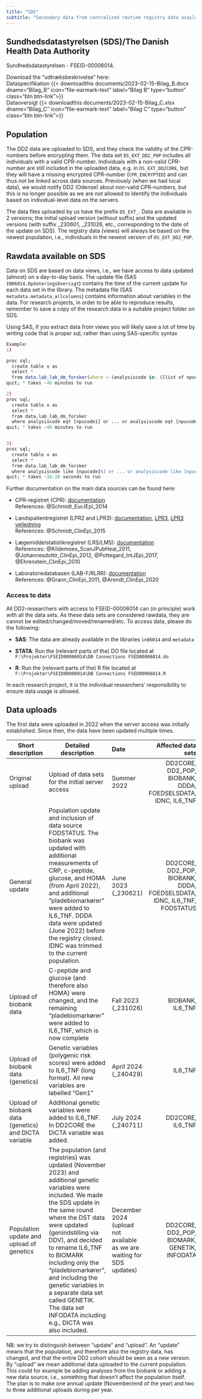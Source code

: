 ```yaml
---
title: "SDS"
subtitle: "Secondary data from centralized routine registry data available on remote research server"
---
```


## Sundhedsdatastyrelsen (SDS)/The Danish Health Data Authority

Sundhedsdatastyrelsen - FSEID-00006014.

Download the "udtræksbeskrivelse" here:\
Dataspecifikation {{< downloadthis documents/2023-02-15-Bilag_B.docx dname="Bilag_B" icon="file-earmark-text" label="Bilag B" type="button" class="btn btn-link">}}\
Dataoversigt {{< downloadthis documents/2023-02-15-Bilag_C.xlsx dname="Bilag_C" icon="file-earmark-text" label="Bilag C" type="button" class="btn btn-link">}}

<!-- jeg har snakket med Lars, og han siger jeg gerne må lægge udtræksbeskrivelserne op.  -->

## Population

The DD2 data are uploaded to SDS, and they check the validity of the CPR-numbers before encrypting them. The data set `DS_EXT_DD2_POP` includes all individuals with a valid CPR-number. Individuals with a non-valid CPR-number are still included in the uploaded data, e.g. in `DS_EXT_DD2CORE`, but they will have a missing encrypted CPR-number (`CPR_ENCRYPTED`) and can thus not be linked across data sources. Previously (when we had local data), we would notify DD2 (Odense) about non-valid CPR-numbers, but this is no longer possible as we are not allowed to identify the individuals based on individual-level data on the servers.

The data files uploaded by us have the prefix `DS_EXT_`. Data are available in 2 versions; the initial upload version (without suffix) and the updated versions (with suffix \_230601, \_231026, etc., corresponding to the date of the update on SDS). The registry data (views) will always be based on the newest population, i.e., individuals in the newest version of `DS_EXT_DD2_POP`. <!-- We are planning to make a new structure where the library will only contain the current version of out own data plus the registry data based on the current version. Previous versions of our own data will be stored in a separate file and will be given a suffix when it is moved. -->

## Rawdata available on SDS

Data on SDS are based on data views, i.e., we have access to data updated (almost) on a day-to-day basis. The update file (SAS `IN06014.OpdateringsOversigt`) contains the time of the current update for each data set in the library. The metadata file (SAS `metadata.metadata_allcolumns`) contains information about variables in the data. For research projects, in order to be able to reproduce results, remember to save a copy of the research data in a suitable project folder on SDS.

<!-- Teams-besked fra Uffe (redigeret) -->

::: callout-note
Using SAS, if you extract data from views you will likely save a lot of time by writing code that is proper sql, rather than using SAS-specific syntax
:::

```r
Example:
1)

proc sql;
  create table x as
  select *
  from data.lab_lab_dm_forsker(where = (analysiscode in: ([list of npucodes])));
quit; * takes ~40 minutes to run

2)
proc sql;
  create table x as
  select *
  from data.lab_lab_dm_forsker
  where analysiscode eqt [npucode1] or ... or analysiscode eqt [npucodeN];
quit; * takes ~40 minutes to run


3)
proc sql;
  create table x as
  select *
  from data.lab_lab_dm_forsker
  where analysiscode like [npucode1%] or ... or analysiscode like [npucodeN%];
quit; * takes ~10-20 seconds to run
```

Further documentation on the main data sources can be found here:

-   CPR-registret (CPR): [documentation](https://sundhedsdatastyrelsen.dk/da/registre-og-services/om-de-nationale-sundhedsregistre/personoplysninger-og-sundhedsfaglig-beskaeftigelse/cpr-registeret)\
    References: @Schmidt_EurJEpi_2014

-   Landspatientregistret (LPR2 and LPR3): [documentation](https://sundhedsdatastyrelsen.dk/da/registre-og-services/om-de-nationale-sundhedsregistre/sygdomme-laegemidler-og-behandlinger/landspatientregisteret), [LPR3](https://sundhedsdatastyrelsen.dk/da/forskerservice/om-forskerservice/nyheder_forskerservice/helbredsforloeb_lpr3f070422), [LPR3 vejledning](https://sundhedsdatastyrelsen.dk/-/media/sds/filer/Forskerservice/Vejledning%20til%20LPR3_F)\
    References: @Schmidt_ClinEpi_2015

-   Lægemiddelstatistikregistret (LRS/LMS): [documentation](https://sundhedsdatastyrelsen.dk/da/registre-og-services/om-de-nationale-sundhedsregistre/sygdomme-laegemidler-og-behandlinger/laegemiddelstatistikregisteret)\
    References: @Kildemoes_ScanJPubHeal_2011, @Johannesdottir_ClinEpi_2012, @Pottegard_IntJEpi_2017, @Ehrenstein_ClinEpi_2010

-   Laboratoriedatabasen (LAB-F/RLRR): [documentation](https://sundhedsdatastyrelsen.dk/da/registre-og-services/om-de-nationale-sundhedsregistre/doedsaarsager-og-biologisk-materiale/laboratoriedatabasen)\
    References: @Grann_ClinEpi_2011, @Arendt_ClinEpi_2020

### Access to data

All DD2-researchers with access to FSEID-00006014 can (in principle) work with all the data sets. As these data sets are considered rawdata, they are cannot be edited/changed/moved/renamed/etc. To access data, please do the following:

-   **SAS**: The data are already available in the libraries `in06014` and `metadata`

-   **STATA**: Run the (relevant parts of the) DO file located at `F:\Projekter\FSEID00006014\DB Connections FSED00006014.do`

-   **R**: Run the (relevant parts of the) R file located at `F:\Projekter\FSEID00006014\DB Connections FSED00006014.R`

In each research project, it is the individual researchers' responsibility to ensure data usage is allowed.

## Data uploads

The first data were uploaded in 2022 when the server access was initially established. Since then, the data have been updated multiple times.

| Short description | Detailed description | Date | Affected data sets |
|------------------|--------------------|:-----------------|-----------------:|
| Original upload | Upload of data sets for the initial server access | Summer 2022 | DD2CORE, DD2_POP, BIOBANK, DDDA, FOEDSELSDATA, IDNC, IL6_TNF |
| General update | Population update and inclusion of data source FODSTATUS. The biobank was updated with additional measurements of CRP, c-peptide, glucose, and HOMA (from April 2022), and additional "pladebiomarkører" were added to IL6_TNF. DDDA data were updated (June 2022) before the registry closed. IDNC was trimmed to the current population. | June 2023 (\_230621) | DD2CORE, DD2_POP, BIOBANK, DDDA, FOEDSELSDATA, IDNC, IL6_TNF, FODSTATUS |
| Upload of biobank data | C-peptide and glucose (and therefore also HOMA) were changed, and the remaining "pladebiomarkører" were added to IL6_TNF, which is now complete | Fall 2023 (\_231026) | BIOBANK, IL6_TNF |
| Upload of biobank data (genetics) | Genetic variables (polygenic risk scores) were added to IL6_TNF (long format). All new variables are labelled "Gen1" | April 2024 (\_240429) | IL6_TNF |
| Upload of biobank data (genetics) and DICTA variable | Additional genetic variables were added to IL6_TNF. In DD2CORE the DICTA variable was added. | July 2024 (\_240711) | DD2CORE, IL6_TNF |
| Population update and upload of genetics | The population (and registries) was updated (November 2023) and additional genetic variables were included. We made the SDS update in the same round where the DST data were updated (genindstilling via DDV), and decided to rename IL6_TNF to BIOMARK including only the "pladebiomarkører", and including the genetic variables in a separate data set called GENETIK. The data set INFODATA including e.g., DICTA was also included. | December 2024 (upload not available as we are waiting for SDS updates) | DD2CORE, DD2_POP, BIOMARK, GENETIK, INFODATA |

NB: we try to distinguish between "update" and "upload". An "update" means that the population, and therefore also the registry data, has changed, and that the entire DD2 cohort should be seen as a new version. By "upload" we mean additional data uploaded to the current population. This could for example be adding analyses from the biobank or adding a new data source, i.e., something that doesn't affect the population itself. The plan is to make one annual update (November/end of the year) and two to three additional uploads during per year.

<!-- ## Simple versions of data (macro) -->

<!-- mulig gennemgang af simple udtræk + macroer -->
